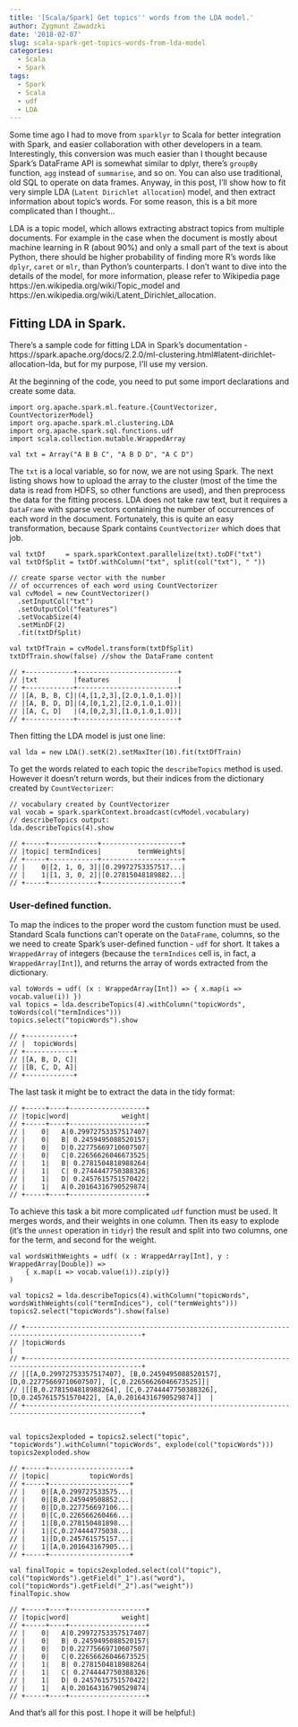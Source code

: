 ```yaml
---
title: '[Scala/Spark] Get topics'' words from the LDA model.'
author: Zygmunt Zawadzki
date: '2018-02-07'
slug: scala-spark-get-topics-words-from-lda-model
categories: 
  - Scala
  - Spark
tags: 
  - Spark
  - Scala
  - udf
  - LDA
---
```


Some time ago I had to move from `sparklyr` to Scala for better integration with Spark, and easier collaboration with other developers in a team. Interestingly, this conversion was much easier than I thought because Spark's DataFrame API is somewhat similar to dplyr, there's `groupBy` function, `agg ` instead of `summarise`, and so on. You can also use traditional, old SQL to operate on data frames. Anyway, in this post, I'll show how to fit very simple LDA (`Latent Dirichlet allocation`) model, and then extract information about topic's words. For some reason, this is a bit more complicated than I thought...

LDA is a topic model, which allows extracting abstract topics from multiple documents. For example in the case when the document is mostly about machine learning in R (about 90%) and only a small part of the text is about Python, there should be higher probability of finding more R's words like `dplyr`, `caret` or `mlr`, than Python's counterparts.  I don't want to dive into the details of the model, for more information, please refer to Wikipedia page https://en.wikipedia.org/wiki/Topic_model and https://en.wikipedia.org/wiki/Latent_Dirichlet_allocation. 

## Fitting LDA in Spark.

There's a sample code for fitting LDA in Spark's documentation - https://spark.apache.org/docs/2.2.0/ml-clustering.html#latent-dirichlet-allocation-lda, but for my purpose, I'll use my version.

At the beginning of the code, you need to put some import declarations and create some data.

```
import org.apache.spark.ml.feature.{CountVectorizer, CountVectorizerModel}
import org.apache.spark.ml.clustering.LDA
import org.apache.spark.sql.functions.udf
import scala.collection.mutable.WrappedArray

val txt = Array("A B B C", "A B D D", "A C D")
```

The `txt` is a local variable, so for now, we are not using Spark. The next listing shows how to upload the array to the cluster (most of the time the data is read from HDFS, so other functions are used), and then preprocess the data for the fitting process. LDA does not take raw text, but it requires a `DataFrame` with sparse vectors containing the number of occurrences of each word in the document. Fortunately, this is quite an easy transformation, because Spark contains `CountVectorizer` which does that job.

```
val txtDf     = spark.sparkContext.parallelize(txt).toDF("txt")
val txtDfSplit = txtDf.withColumn("txt", split(col("txt"), " "))

// create sparse vector with the number 
// of occurrences of each word using CountVectorizer
val cvModel = new CountVectorizer()
  .setInputCol("txt")
  .setOutputCol("features")
  .setVocabSize(4)
  .setMinDF(2)
  .fit(txtDfSplit)
  
val txtDfTrain = cvModel.transform(txtDfSplit)
txtDfTrain.show(false) //show the DataFrame content

// +------------+-------------------------+
// |txt         |features                 |
// +------------+-------------------------+
// |[A, B, B, C]|(4,[1,2,3],[2.0,1.0,1.0])|
// |[A, B, D, D]|(4,[0,1,2],[2.0,1.0,1.0])|
// |[A, C, D]   |(4,[0,2,3],[1.0,1.0,1.0])|
// +------------+-------------------------+

```

Then fitting the LDA model is just one line:

```
val lda = new LDA().setK(2).setMaxIter(10).fit(txtDfTrain)
```

To get the words related to each topic the `describeTopics` method is used. However it doesn't return words, but their indices from the dictionary created by `CountVectorizer`:
```
// vocabulary created by CountVectorizer
val vocab = spark.sparkContext.broadcast(cvModel.vocabulary) 
// describeTopics output:
lda.describeTopics(4).show

// +-----+------------+--------------------+
// |topic| termIndices|         termWeights|
// +-----+------------+--------------------+
// |    0|[2, 1, 0, 3]|[0.29972753357517...|
// |    1|[1, 3, 0, 2]|[0.27815048189882...|
// +-----+------------+--------------------+

```

### User-defined function.

To map the indices to the proper word the custom function must be used. Standard Scala functions can't operate on the `DataFrame`, columns, so the we need to create Spark's user-defined function - `udf` for short. It takes a `WrappedArray` of integers (because the `termIndices` cell is, in fact, a `WrappedArray[Int]`), and returns the array of words extracted from the dictionary.

```
val toWords = udf( (x : WrappedArray[Int]) => { x.map(i => vocab.value(i)) })
val topics = lda.describeTopics(4).withColumn("topicWords", toWords(col("termIndices")))
topics.select("topicWords").show

// +------------+
// |  topicWords|
// +------------+
// |[A, B, D, C]|
// |[B, C, D, A]|
// +------------+

```

The last task it might be to extract the data in the tidy format:

```
// +-----+----+-------------------+
// |topic|word|             weight|
// +-----+----+-------------------+
// |    0|   A|0.29972753357517407|
// |    0|   B| 0.2459495088520157|
// |    0|   D|0.22775669710607507|
// |    0|   C|0.22656626046673525|
// |    1|   B| 0.2781504818988264|
// |    1|   C| 0.2744447750388326|
// |    1|   D| 0.2457615751570422|
// |    1|   A|0.20164316790529874|
// +-----+----+-------------------+
```

To achieve this task a bit more complicated `udf` function must be used. It merges words, and their weights in one column. Then its easy to explode (it's the `unnest` operation in `tidyr`) the result and split into two columns, one for the term, and second for the weight.

```
val wordsWithWeights = udf( (x : WrappedArray[Int], y : WrappedArray[Double]) => 
    { x.map(i => vocab.value(i)).zip(y)}
)

val topics2 = lda.describeTopics(4).withColumn("topicWords", wordsWithWeights(col("termIndices"), col("termWeights")))
topics2.select("topicWords").show(false)

// +---------------------------------------------------------------------------------------------------+
// |topicWords                                                                                         |
// +---------------------------------------------------------------------------------------------------+
// |[[A,0.29972753357517407], [B,0.2459495088520157], [D,0.22775669710607507], [C,0.22656626046673525]]|
// |[[B,0.2781504818988264], [C,0.2744447750388326], [D,0.2457615751570422], [A,0.20164316790529874]]  |
// +---------------------------------------------------------------------------------------------------+


val topics2exploded = topics2.select("topic", "topicWords").withColumn("topicWords", explode(col("topicWords")))
topics2exploded.show

// +-----+--------------------+
// |topic|          topicWords|
// +-----+--------------------+
// |    0|[A,0.299727533575...|
// |    0|[B,0.245949508852...|
// |    0|[D,0.227756697106...|
// |    0|[C,0.226566260466...|
// |    1|[B,0.278150481898...|
// |    1|[C,0.274444775038...|
// |    1|[D,0.245761575157...|
// |    1|[A,0.201643167905...|
// +-----+--------------------+

val finalTopic = topics2exploded.select(col("topic"), col("topicWords").getField("_1").as("word"), col("topicWords").getField("_2").as("weight"))
finalTopic.show

// +-----+----+-------------------+
// |topic|word|             weight|
// +-----+----+-------------------+
// |    0|   A|0.29972753357517407|
// |    0|   B| 0.2459495088520157|
// |    0|   D|0.22775669710607507|
// |    0|   C|0.22656626046673525|
// |    1|   B| 0.2781504818988264|
// |    1|   C| 0.2744447750388326|
// |    1|   D| 0.2457615751570422|
// |    1|   A|0.20164316790529874|
// +-----+----+-------------------+
```

And that's all for this post. I hope it will be helpful:)
